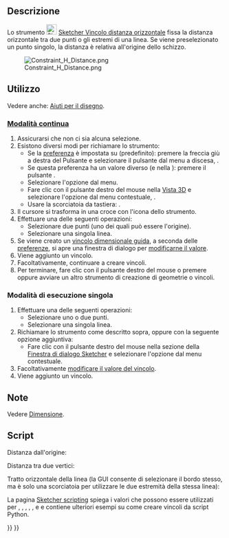 <languages/>

{{Docnav/it
|[[Sketcher_Dimension/it|Dimensione]]
|[[Sketcher_ConstrainDistanceY/it|Distanza verticale]]
|[[Sketcher_Workbench/it|Sketcher]]
|IconL=Sketcher_Dimension.svg‎
|IconR=Sketcher_ConstrainDistanceY.svg
|IconC=Workbench_Sketcher.svg
}}

{{GuiCommand/it
|Name=Sketcher ConstrainDistanceX
|Name/it=Sketcher Vincolo distanza orizzontale
|MenuLocation=Schizzo → Vincoli Sketcher → Vincolo distanza orizzontale
|Workbenches=[[Sketcher_Workbench/it|Sketcher]]
|Shortcut={{KEY|L}}
|SeeAlso=[[Sketcher_ConstrainDistanceY/it|Sketcher Vincolo distanza verticale]], [[Sketcher_ConstrainDistance/it|Sketcher Vincolo distanza]]
}}

<span id="Description"></span>
==Descrizione==

Lo strumento [[Image:Sketcher_ConstrainDistanceX.svg|24px]] [[Sketcher_ConstrainDistanceX/it|Sketcher Vincolo distanza orizzontale]] 
fissa la distanza orizzontale tra due punti o gli estremi di una linea. Se viene preselezionato un punto singolo, la distanza è relativa all'origine dello schizzo.

[[File:Constraint_H_Distance.png]]

<span id="Usage"></span>
==Utilizzo==

Vedere anche: [[Sketcher_Workbench/it#Drawing_aids|Aiuti per il disegno]].

<span id="Continue_mode"></span>
===[[Sketcher_Workbench/it#Continue_modes|Modalità continua]]===

# Assicurarsi che non ci sia alcuna selezione.
# Esistono diversi modi per richiamare lo strumento:
#* Se la [[Sketcher_Preferences/it#General|preferenza]] {{MenuCommand|Vincoli dimensionali}}  è impostata su {{Value|Strumento singolo}} (predefinito): premere la freccia giù a destra del Pulsante {{Button|[[Image:Sketcher_Dimension.svg||x16px]][[Image:Toolbar_flyout_arrow.svg|x16px]]}} e selezionare il pulsante {{MenuCommand|[[Image:Sketcher_ConstrainDistanceX.svg|16px]] Vincolo distanza orizzontale}} dal menu a discesa, {{Version/it|1.0}}.
#* Se questa preferenza ha un valore diverso (e nella {{VersionMinus/it|0.21}}): premere il pulsante {{Button|[[Image:Sketcher_ConstrainDistanceX.svg|16px]] [[Sketcher_ConstrainDistanceX/it|Vincolo distanza orizzontale]]}}.
#* Selezionare l'opzione {{MenuCommand|Schizzo → Vincoli Sketcher → [[Image:Sketcher_ConstrainDistanceX.svg|16px]] Vincolo distanza orizzontale}} dal menu.
#* Fare clic con il pulsante destro del mouse nella [[3D_view/it|Vista 3D]] e selezionare l'opzione {{MenuCommand|Dimensione → [[Image:Sketcher_ConstrainDistanceX.svg|16px]] Vincolo distanza orizzontale}} dal menu contestuale, {{Version/it|1.0}}.
#* Usare la scorciatoia da tastiera: {{KEY|L}}.
# Il cursore si trasforma in una croce con l'icona dello strumento.
# Effettuare una delle seguenti operazioni:
#* Selezionare due punti (uno dei quali può essere l'origine).
#* Selezionare una singola linea.
# Se viene creato un [[Sketcher_ToggleDrivingConstraint/it|vincolo dimensionale guida]], a seconda delle [[Sketcher_Preferences/it#Display|preferenze]], si apre una finestra di dialogo per [[Sketcher_Workbench/it#Edit_constraints|modificarne il valore]].
# Viene aggiunto un vincolo.
# Facoltativamente, continuare a creare vincoli.
# Per terminare, fare clic con il pulsante destro del mouse o premere {{KEY|Esc}} oppure avviare un altro strumento di creazione di geometrie o vincoli.

<span id="Run-once_mode"></span>
===Modalità di esecuzione singola===

# Effettuare una delle seguenti operazioni:
#* Selezionare uno o due punti.
#* Selezionare una singola linea.
# Richiamare lo strumento come descritto sopra, oppure con la seguente opzione aggiuntiva:
#* Fare clic con il pulsante destro del mouse nella sezione {{MenuCommand|Elementi}} della [[Sketcher_Dialog/it|Finestra di dialogo Sketcher]] e selezionare l'opzione {{MenuCommand|[[Image:Sketcher_ConstrainDistanceX.svg|16px]] Distanza orizzontale}} dal menu contestuale.
# Facoltativamente [[Sketcher_Workbench/it#Edit_constraints|modificare il valore del vincolo]].
# Viene aggiunto un vincolo.

<span id="Notes"></span>
==Note==

Vedere [[Sketcher_Dimension/it#Notes|Dimensione]].

<span id="Scripting"></span>
== Script ==

Distanza dall'origine:

{{Code|code=Sketch.addConstraint(Sketcher.Constraint('DistanceX', Edge, PointOfEdge, -1, 1, App.Units.Quantity('123.0 mm')))}}

Distanza tra due vertici:

{{Code|code=Sketch.addConstraint(Sketcher.Constraint('DistanceX', Edge1, PointOfEdge1, Edge2, PointOfEdge2, App.Units.Quantity('123.0 mm')))}}

Tratto orizzontale della linea (la GUI consente di selezionare il bordo stesso, ma è solo una scorciatoia per utilizzare le due estremità della stessa linea):

{{Code|code=Sketch.addConstraint(Sketcher.Constraint('DistanceX', Line, 1, Line, 2, App.Units.Quantity('123.0 mm')))}}

La pagina [[Sketcher_scripting/it|Sketcher scripting]] spiega i valori che possono essere utilizzati per {{incode|Edge}}, {{incode|Edge1}}, {{incode|Edge2}}, {{incode|PointOfEdge}}, {{incode| PuntoOfEdge1}}, {{incode| PointOfEdge2}} e {{incode|Line}} e contiene ulteriori esempi su come creare vincoli da script Python.


{{Docnav/it
|[[Sketcher_Dimension/it|Dimensione]]
|[[Sketcher_ConstrainDistanceY/it|Distanza verticale]]
|[[Sketcher_Workbench/it|Sketcher]]
|IconL=Sketcher_Dimension.svg‎
|IconR=Sketcher_ConstrainDistanceY.svg
|IconC=Workbench_Sketcher.svg
}}

{{Sketcher_Tools_navi{{#translation:}}}}
{{Userdocnavi{{#translation:}}}}